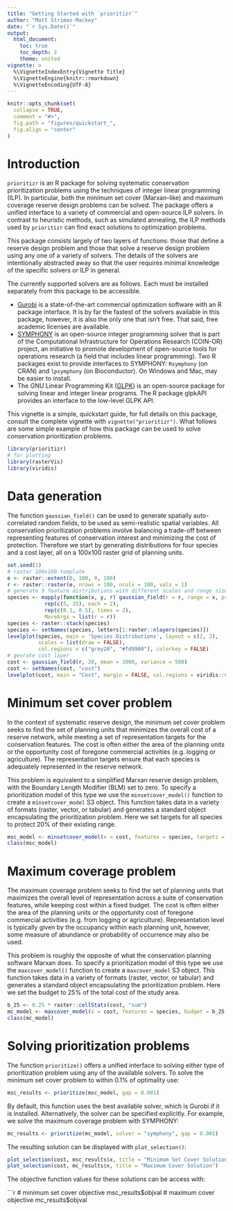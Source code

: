 ```yaml
---
title: "Getting Started with `prioritizr`"
author: "Matt Strimas-Mackey"
date: "`r Sys.Date()`"
output:
  html_document:
    toc: true
    toc_depth: 2
    theme: united
vignette: >
  %\VignetteIndexEntry{Vignette Title}
  %\VignetteEngine{knitr::rmarkdown}
  %\VignetteEncoding{UTF-8}
---
```


```r
knitr::opts_chunk$set(
  collapse = TRUE,
  comment = "#>",
  fig.path = "figures/quickstart_",
  fig.align = "center"
)
```

# Introduction

`prioritizr` is an R package for solving systematic conservation prioritization problems using the techniques of integer linear programming (ILP). In particular, both the minimum set cover (Marxan-like) and maximum coverage reserve design problems can be solved. The package offers a unified interface to a variety of commercial and open-source ILP solvers. In contrast to heuristic methods, such as simulated annealing, the ILP methods used by `prioritizr` can find exact solutions to optimization problems.

This package consists largely of two layers of functions: those that define a reserve design problem and those that solve a reserve design problem using any one of a variety of solvers. The details of the solvers are intentionally abstracted away so that the user requires minimal knowledge of the specific solvers or ILP in general.

The currently supported solvers are as follows. Each must be installed separately from this package to be accessible.

- [Gurobi](http://gurobi.com) is a state-of-the-art commercial optimization software with an R package interface. It is by far the fastest of the solvers available in this package, however, it is also the only one that isn't free. That said, free academic licenses are available.
- [SYMPHONY](https://projects.coin-or.org/SYMPHONY) is an open-source integer programming solver that is part of the Computational Infrastructure for Operations Research (COIN-OR) project, an initiative to promote development of open-source tools for operations research (a field that includes linear programming). Two R packages exist to provide interfaces to
SYMPHONY: `Rsymphony` (on CRAN) and `lpsymphony` (on Bioconductor). On Windows and Mac, \code{lpsymphony} may be easier to install.
- The GNU Linear Programming Kit ([GLPK](https://www.gnu.org/software/glpk/)) is an open-source package for solving linear and integer linear programs. The R package
glpkAPI provides an interface to the low-level GLPK API.

This vignette is a simple, quickstart guide, for full details on this package, consult the complete vignette with `vignette("prioritizr")`. What follows are some simple example of how this package can be used to solve conservation prioritization problems.

```r
library(prioritizr)
# for plotting
library(rasterVis)
library(viridis)
```

# Data generation

The function `gaussian_field()` can be used to generate spatially auto-correlated random fields, to be used as semi-realistic spatial variables. All conservation prioritization problems involve balancing a trade-off between representing features of conservation interest and minimizing the cost of protection. Therefore we start by generating distributions for four species and a cost layer, all on a 100x100 raster grid of planning units.

```r
set.seed(1)
# raster 100x100 template
e <- raster::extent(0, 100, 0, 100)
r <- raster::raster(e, nrows = 100, ncols = 100, vals = 1)
# generate 9 feature distributions with different scales and range sizes
species <- mapply(function(x, y, r) gaussian_field(r = r, range = x, prop = y),
            rep(c(5, 25), each = 2),
            rep(c(0.1, 0.5), times = 2),
            MoreArgs = list(r = r))
species <- raster::stack(species)
species <- setNames(species, letters[1:raster::nlayers(species)])
levelplot(species, main = 'Species Distributions', layout = c(2, 2),
          scales = list(draw = FALSE),
          col.regions = c("grey20", "#fd9900"), colorkey = FALSE)
# genrate cost layer
cost <- gaussian_field(r, 20, mean = 1000, variance = 500)
cost <- setNames(cost, "cost")
levelplot(cost, main = "Cost", margin = FALSE, col.regions = viridis::viridis(100))
```

# Minimum set cover problem

In the context of systematic reserve design, the minimum set cover problem seeks to find the set of planning units that minimizes the overall cost of a reserve network, while meeting a set of representation targets for the conservation features. The cost is often either the area of the planning units or the opportunity cost of foregone commercial activities (e.g. logging or agriculture). The representation targets ensure that each species is adequately represented in the reserve network.

This problem is equivalent to a simplified Marxan reserve design problem,
with the Boundary Length Modifier (BLM) set to zero. To specify a prioritization model of this type we use the `minsetcover_model()` function to create a `minsetcover_model` S3 object. This function takes data in a variety of formats (raster, vector, or tabular) and generates a standard object encapsulating the prioritization problem. Here we set targets for all species to protect 20% of their existing range.

```r
msc_model <- minsetcover_model(x = cost, features = species, targets = 0.2)
class(msc_model)
```

# Maximum coverage problem

The maximum coverage problem seeks to find the set of planning units that maximizes the overall level of representation across a suite of conservation features, while keeping cost within a fixed budget. The cost is often either the area of the planning units or the opportunity cost of foregone commercial activities (e.g. from logging or agriculture). Representation level is typically given by the occupancy within each planning unit, however, some measure of abundance or probability of occurrence may also be used.

This problem is roughly the opposite of what the conservation planning software Marxan does. To specify a prioritization model of this type we use the `maxcover_model()` function to create a `maxcover_model` S3 object. This function takes data in a variety of formats (raster, vector, or tabular) and generates a standard object encapsulating the prioritization problem. Here we set the budget to 25% of the total cost of the study area.

```r
b_25 <- 0.25 * raster::cellStats(cost, "sum")
mc_model <- maxcover_model(x = cost, features = species, budget = b_25)
class(mc_model)
```

# Solving prioritization problems

The function `prioritize()` offers a unified interface to solving either type of prioritization problem using any of the available solvers. To solve the minimum set cover problem to within 0.1% of optimality use:

```r
msc_results <- prioritize(msc_model, gap = 0.001)
```

By default, this function uses the best available solver, which is Gurobi if it is installed. Alternatively, the solver can be specified explicitly. For example, we solve the maximum coverage problem with SYMPHONY:

```r
mc_results <- prioritize(mc_model, solver = "symphony", gap = 0.001)
```

The resulting solution can be displayed with `plot_selection()`:

```r
plot_selection(cost, msc_results$x, title = "Minimum Set Cover Solution")
plot_selection(cost, mc_results$x, title = "Maximum Cover Solution")
```

The objective function values for these solutions can be access with:

```r
# minimum set cover objective
msc_results$objval
# maximum cover objective
mc_results$objval
